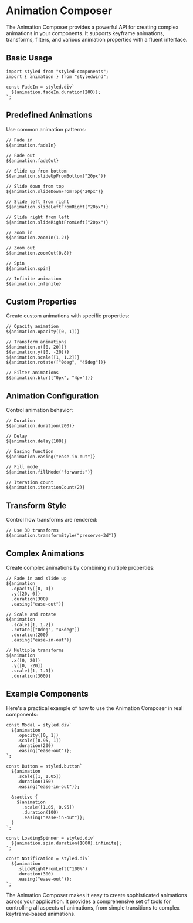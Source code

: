 # Animation Composer

The Animation Composer provides a powerful API for creating complex animations in your components. It supports keyframe animations, transforms, filters, and various animation properties with a fluent interface.

## Basic Usage

```tsx
import styled from "styled-components";
import { animation } from "styledwind";

const FadeIn = styled.div`
  ${animation.fadeIn.duration(200)};
`;
```

## Predefined Animations

Use common animation patterns:

```tsx
// Fade in
${animation.fadeIn}

// Fade out
${animation.fadeOut}

// Slide up from bottom
${animation.slideUpFromBottom("20px")}

// Slide down from top
${animation.slideDownFromTop("20px")}

// Slide left from right
${animation.slideLeftFromRight("20px")}

// Slide right from left
${animation.slideRightFromLeft("20px")}

// Zoom in
${animation.zoomIn(1.2)}

// Zoom out
${animation.zoomOut(0.8)}

// Spin
${animation.spin}

// Infinite animation
${animation.infinite}
```

## Custom Properties

Create custom animations with specific properties:

```tsx
// Opacity animation
${animation.opacity([0, 1])}

// Transform animations
${animation.x([0, 20])}
${animation.y([0, -20])}
${animation.scale([1, 1.2])}
${animation.rotate(["0deg", "45deg"])}

// Filter animations
${animation.blur(["0px", "4px"])}
```

## Animation Configuration

Control animation behavior:

```tsx
// Duration
${animation.duration(200)}

// Delay
${animation.delay(100)}

// Easing function
${animation.easing("ease-in-out")}

// Fill mode
${animation.fillMode("forwards")}

// Iteration count
${animation.iterationCount(2)}
```

## Transform Style

Control how transforms are rendered:

```tsx
// Use 3D transforms
${animation.transformStyle("preserve-3d")}
```

## Complex Animations

Create complex animations by combining multiple properties:

```tsx
// Fade in and slide up
${animation
  .opacity([0, 1])
  .y([20, 0])
  .duration(300)
  .easing("ease-out")}

// Scale and rotate
${animation
  .scale([1, 1.2])
  .rotate(["0deg", "45deg"])
  .duration(200)
  .easing("ease-in-out")}

// Multiple transforms
${animation
  .x([0, 20])
  .y([0, -20])
  .scale([1, 1.1])
  .duration(300)}
```

## Example Components

Here's a practical example of how to use the Animation Composer in real components:

```tsx
const Modal = styled.div`
  ${animation
    .opacity([0, 1])
    .scale([0.95, 1])
    .duration(200)
    .easing("ease-out")};
`;

const Button = styled.button`
  ${animation
    .scale([1, 1.05])
    .duration(150)
    .easing("ease-in-out")};
    
  &:active {
    ${animation
      .scale([1.05, 0.95])
      .duration(100)
      .easing("ease-in-out")};
  }
`;

const LoadingSpinner = styled.div`
  ${animation.spin.duration(1000).infinite};
`;

const Notification = styled.div`
  ${animation
    .slideRightFromLeft("100%")
    .duration(300)
    .easing("ease-out")};
`;
```

The Animation Composer makes it easy to create sophisticated animations across your application. It provides a comprehensive set of tools for controlling all aspects of animations, from simple transitions to complex keyframe-based animations.

